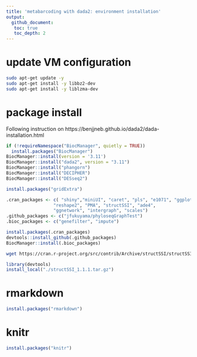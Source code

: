 ```yaml
---
title: 'metabarcoding with dada2: environment installation'
output: 
  github_document:
   toc: true
   toc_depth: 2
---
```


# update VM configuration
``` bash
sudo apt-get update -y 
sudo apt-get install -y libbz2-dev
sudo apt-get install -y liblzma-dev
```


# package install
Following instruction on https://benjjneb.github.io/dada2/dada-installation.html


```r
if (!requireNamespace("BiocManager", quietly = TRUE))
  install.packages("BiocManager")
BiocManager::install(version = '3.11')
BiocManager::install("dada2", version = "3.11")
BiocManager::install("phangorn")
BiocManager::install("DECIPHER")
BiocManager::install("DESseq2")
```

```r
install.packages("gridExtra")
```



```r
.cran_packages <- c( "shiny","miniUI", "caret", "pls", "e1071", "ggplot2", "randomForest", "dplyr", "ggrepel", "nlme", "devtools",
                  "reshape2", "PMA", "structSSI", "ade4",
                  "ggnetwork", "intergraph", "scales")
.github_packages <- c("jfukuyama/phyloseqGraphTest")
.bioc_packages <- c("genefilter", "impute")
```


```r
install.packages(.cran_packages)
devtools::install_github(.github_packages)
BiocManager::install(.bioc_packages)

```


```bash
wget https://cran.r-project.org/src/contrib/Archive/structSSI/structSSI_1.1.1.tar.gz
```


```r
library(devtools)
install_local("./structSSI_1.1.1.tar.gz")
```


# rmarkdown
```r
install.packages("rmarkdown")
```


# knitr
```r
install.packages("knitr")
```


